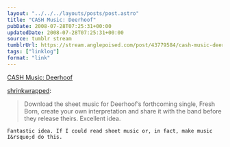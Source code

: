 ```yaml
---
layout: "../../../layouts/posts/post.astro"
title: "CASH Music: Deerhoof"
pubDate: 2008-07-28T07:25:31+00:00
updatedDate: 2008-07-28T07:25:31+00:00
source: tumblr stream
tumblrUrl: https://stream.anglepoised.com/post/43779584/cash-music-deerhoof
tags: ["linklog"]
format: "link"
---
```


[CASH Music: Deerhoof][1]

[shrinkwrapped](http://tumblefeed.thair.net/post/43741119/cash-music-deerhoof):

> Download the sheet music for Deerhoof’s forthcoming single, Fresh Born, create your own interpretation and share it with the band before they release theirs. Excellent idea.

    Fantastic idea. If I could read sheet music or, in fact, make music I&rsquo;d do this.

[1]: http://deerhoof.cashmusic.org/

